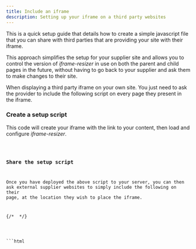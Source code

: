 ```yaml
---
title: Include an iframe
description: Setting up your iframe on a third party websites
---
```




This is a quick setup guide that details how to create a simple javascript file that you can share with
third parties that are providing your site with their iframe. 

This approach simplifies the setup for your supplier site and allows you to control the version of _iframe-resizer_ 
in use on both the parent and child pages in the future, without having to go back to your supplier and ask them to
 make changes to their site.

When displaying a third party iframe on your own site. You just need to ask the provider to include the following
script on every page they present in the iframe.

### Create a setup script
This code will create your iframe with the link to your content, then load and configure _iframe-resizer_.

<Code lang="ts" title="include-iframe.js" code={include} />

### Share the setup script

Once you have deployed the above script to your server, you can then ask external supplier websites
to simply include the following on their page, at the location they wish to place the iframe.

{/* <!-- prettier-ignore-start --> */}

<Tabs>
  <TabItem label="HTML">
```html
<script async src="https://your-domain.com/include-iframe.js">
```
  </TabItem>

</Tabs>
{/* <!-- prettier-ignore-end --> */}

The child package is designed to be a good guest on the sites that host it. As such it will not initialize until
having first received a message from the parent page.


<FeedbackComponent />
